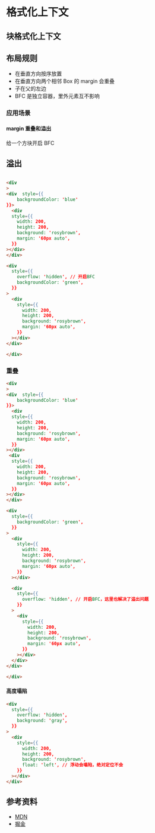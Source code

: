 # 格式化上下文

## 块格式化上下文

## 布局规则

- 在垂直方向按序放置
- 在垂直方向两个相邻 Box 的 margin 会重叠
- 子在父的左边
- BFC 是独立容器，里外元素互不影响

### 应用场景

#### margin 重叠和溢出

给一个方块开启 BFC

## 溢出

```html

<div
>
<div  style={{
    backgroundColor: 'blue'
}}>
  <div
  style={{
    width: 200,
    height: 200,
    background: 'rosybrown',
    margin: '60px auto',
  }}
></div>
</div>

<div
  style={{
    overflow: 'hidden', // 开启BFC
    backgroundColor: 'green',
  }}
>
  <div
    style={{
      width: 200,
      height: 200,
      background: 'rosybrown',
      margin: '60px auto',
    }}
  ></div>
</div>

</div>
```

<div
>
<div  style={{
    backgroundColor: 'blue'
}}>
  <div
  style={{
    width: 200,
    height: 200,
    background: 'rosybrown',
    margin: '60px auto',
  }}
></div>
</div>

<div
  style={{
    overflow: 'hidden',
    backgroundColor: 'green',
  }}
>
  <div
    style={{
      width: 200,
      height: 200,
      background: 'rosybrown',
      margin: '60px auto',
    }}
  ></div>
</div>

</div>

### 重叠

```html
<div
>
<div  style={{
    backgroundColor: 'blue'
}}>
  <div
  style={{
    width: 200,
    height: 200,
    background: 'rosybrown',
    margin: '60px auto',
  }}
></div>
 <div
  style={{
    width: 200,
    height: 200,
    background: 'rosybrown',
    margin: '60px auto',
  }}
></div>
</div>

<div
  style={{
    backgroundColor: 'green',
  }}
>
  <div
    style={{
      width: 200,
      height: 200,
      background: 'rosybrown',
      margin: '60px auto',
    }}
  ></div>

  <div
    style={{
      overflow: 'hidden', // 开启BFC，这里也解决了溢出问题
    }}
  >
    <div
      style={{
        width: 200,
        height: 200,
        background: 'rosybrown',
        margin: '60px auto',
      }}
    ></div>
  </div>
</div>

</div>
```

<div
>
<div  style={{
    backgroundColor: 'blue'
}}>
  <div
  style={{
    width: 200,
    height: 200,
    background: 'rosybrown',
    margin: '60px auto',
  }}
></div>
 <div
  style={{
    width: 200,
    height: 200,
    background: 'rosybrown',
    margin: '60px auto',
  }}
></div>
</div>

<div
  style={{
    backgroundColor: 'green',
  }}
>
  <div
    style={{
      width: 200,
      height: 200,
      background: 'rosybrown',
      margin: '60px auto',
    }}
  ></div>

  <div
    style={{
      overflow: 'hidden',
    }}
  >
    <div
      style={{
        width: 200,
        height: 200,
        background: 'rosybrown',
        margin: '60px auto',
      }}
    ></div>
  </div>
</div>

</div>

#### 高度塌陷

```html
<div
  style={{
    overflow: 'hidden',
    background: 'gray',
  }}
>
  <div
    style={{
      width: 200,
      height: 200,
      background: 'rosybrown',
      float: 'left', // 浮动会塌陷，绝对定位不会
    }}
  ></div>
</div>
```

<div
  style={{
    overflow: 'hidden',
    background: 'gray',
  }}
>
  <div
    style={{
      width: 200,
      height: 200,
      background: 'rosybrown',
      float: 'left',
    }}
  ></div>
</div>

## 参考资料

- [MDN](https://developer.mozilla.org/zh-CN/docs/Web/Guide/CSS/Block_formatting_context)
- [掘金](https://juejin.cn/post/7072174649735381029)

